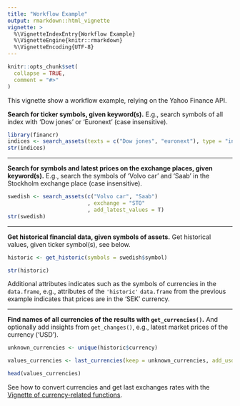```yaml
---
title: "Workflow Example"
output: rmarkdown::html_vignette
vignette: >
  %\VignetteIndexEntry{Workflow Example}
  %\VignetteEngine{knitr::rmarkdown}
  %\VignetteEncoding{UTF-8}
---
```


```r
knitr::opts_chunk$set(
  collapse = TRUE,
  comment = "#>"
)
```

This vignette show a workflow example, relying on the Yahoo Finance API.

**Search for ticker symbols, given keyword(s).** E.g., search symbols of all index with 'Dow jones' or 'Euronext' (case insensitive).

```r
library(financr)
indices <- search_assets(texts = c("Dow jones", "euronext"), type = "index" )
str(indices)
```

---

**Search for symbols and latest prices on the exchange places, given keyword(s).** E.g., search the symbols of 'Volvo car' and 'Saab' in the Stockholm exchange place (case insensitive).

```r
swedish <- search_assets(c("Volvo car", "Saab")
                         , exchange = "STO"
                         , add_latest_values = T)
str(swedish)

```

---

**Get historical financial data, given symbols of assets.** Get historical values, given ticker symbol(s), see below.

```r
historic <- get_historic(symbols = swedish$symbol)

str(historic)
```

Additional attributes indicates such as the symbols of currencies in the `data.frame`, e.g., attributes of the `'historic'` `data.frame` from the previous example indicates that prices are in the 'SEK' currency. 

---

**Find names of all currencies of the results with `get_currencies()`.** And optionally add insights from `get_changes()`, e.g., latest market prices of the currency ('USD').
 
```r
unknown_currencies <- unique(historic$currency)

values_currencies <- last_currencies(keep = unknown_currencies, add_usd_values = T)

head(values_currencies)

```

See how to convert currencies and get last exchanges rates with the [Vignette of currency-related functions](https://clement-lvd.github.io/financr/articles/currencies.html). 

